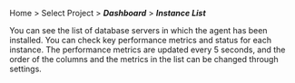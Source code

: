 Home > Select Project > **_Dashboard_** > **_Instance List_**

You can see the list of database servers in which the agent has been installed. You can check key performance metrics and status for each instance. The performance metrics are updated every 5 seconds, and the order of the columns and the metrics in the list can be changed through settings.
